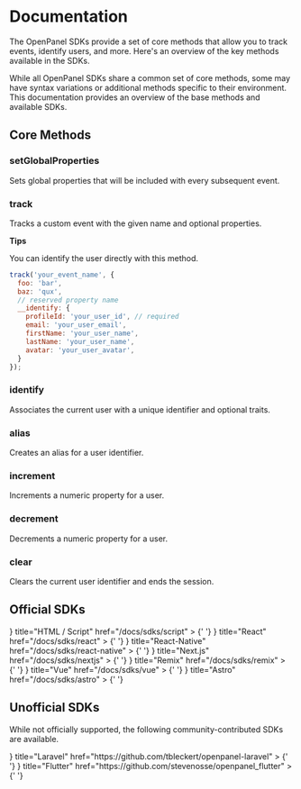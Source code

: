 
# Documentation

The OpenPanel SDKs provide a set of core methods that allow you to track events, identify users, and more. Here's an overview of the key methods available in the SDKs.

<Callout>
  While all OpenPanel SDKs share a common set of core methods, some may have
  syntax variations or additional methods specific to their environment. This
  documentation provides an overview of the base methods and available SDKs.
</Callout>

## Core Methods

### setGlobalProperties

Sets global properties that will be included with every subsequent event.

### track

Tracks a custom event with the given name and optional properties. 

**Tips**

You can identify the user directly with this method.

```js filename="Example shown in JavaScript"
track('your_event_name', {
  foo: 'bar',
  baz: 'qux',
  // reserved property name
  __identify: {
    profileId: 'your_user_id', // required
    email: 'your_user_email',
    firstName: 'your_user_name',
    lastName: 'your_user_name',
    avatar: 'your_user_avatar',
  }
});
```

### identify

Associates the current user with a unique identifier and optional traits.

### alias

Creates an alias for a user identifier.

### increment

Increments a numeric property for a user.

### decrement

Decrements a numeric property for a user.

### clear

Clears the current user identifier and ends the session.

## Official SDKs

<Cards>
  <Card
    icon={
      <BrandLogo src="https://upload.wikimedia.org/wikipedia/commons/thumb/6/61/HTML5_logo_and_wordmark.svg/240px-HTML5_logo_and_wordmark.svg.png" />
    }
    title="HTML / Script"
    href="/docs/sdks/script"
  >
    {' '}
  </Card>
  <Card
    icon={
      <BrandLogo src="https://upload.wikimedia.org/wikipedia/commons/thumb/a/a7/React-icon.svg/2300px-React-icon.svg.png" />
    }
    title="React"
    href="/docs/sdks/react"
  >
    {' '}
  </Card>
  <Card
    icon={
      <BrandLogo src="https://upload.wikimedia.org/wikipedia/commons/thumb/a/a7/React-icon.svg/2300px-React-icon.svg.png" />
    }
    title="React-Native"
    href="/docs/sdks/react-native"
  >
    {' '}
  </Card>
  <Card
    icon={
      <BrandLogo
        isDark
        src="https://pbs.twimg.com/profile_images/1565710214019444737/if82cpbS_400x400.jpg"
      />
    }
    title="Next.js"
    href="/docs/sdks/nextjs"
  >
    {' '}
  </Card>
  <Card
    icon={
      <BrandLogo
        isDark
        src="https://www.datocms-assets.com/205/1642515307-square-logo.svg"
      />
    }
    title="Remix"
    href="/docs/sdks/remix"
  >
    {' '}
  </Card>
  <Card
    icon={
      <BrandLogo src="https://upload.wikimedia.org/wikipedia/commons/thumb/9/95/Vue.js_Logo_2.svg/1024px-Vue.js_Logo_2.svg.png" />
    }
    title="Vue"
    href="/docs/sdks/vue"
  >
    {' '}
  </Card>
  <Card
    icon={
      <BrandLogo
        isDark
        src="https://astro.build/assets/press/astro-icon-dark.png"
      />
    }
    title="Astro"
    href="/docs/sdks/astro"
  >
    {' '}
  </Card>
</Cards>

## Unofficial SDKs

While not officially supported, the following community-contributed SDKs are available.

<Cards>
  <Card
    icon={
      <BrandLogo
        src="https://upload.wikimedia.org/wikipedia/commons/thumb/9/9a/Laravel.svg/1200px-Laravel.svg.png"
      />
    }
    title="Laravel"
    href="https://github.com/tbleckert/openpanel-laravel"
  >
    {' '}
  </Card>
  <Card
    icon={
      <BrandLogo
        src="https://storage.googleapis.com/cms-storage-bucket/0dbfcc7a59cd1cf16282.png"
      />
    }
    title="Flutter"
    href="https://github.com/stevenosse/openpanel_flutter"
  >
    {' '}
  </Card>
</Cards>